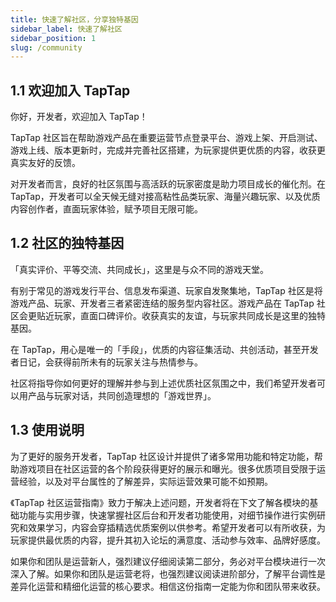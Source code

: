 ```yaml
---
title: 快速了解社区，分享独特基因
sidebar_label: 快速了解社区
sidebar_position: 1
slug: /community
---
```


## 1.1 欢迎加入 TapTap

你好，开发者，欢迎加入 TapTap！

TapTap 社区旨在帮助游戏产品在重要运营节点登录平台、游戏上架、开启测试、游戏上线、版本更新时，完成并完善社区搭建，为玩家提供更优质的内容，收获更真实友好的反馈。

对开发者而言，良好的社区氛围与高活跃的玩家密度是助力项目成长的催化剂。在 TapTap，开发者可以全天候无缝对接高粘性品类玩家、海量兴趣玩家、以及优质内容创作者，直面玩家体验，赋予项目无限可能。

## 1.2 社区的独特基因

「真实评价、平等交流、共同成长」，这里是与众不同的游戏天堂。

有别于常见的游戏发行平台、信息发布渠道、玩家自发聚集地，TapTap 社区是将游戏产品、玩家、开发者三者紧密连结的服务型内容社区。游戏产品在 TapTap 社区会更贴近玩家，直面口碑评价。收获真实的友谊，与玩家共同成长是这里的独特基因。

在 TapTap，用心是唯一的「手段」，优质的内容征集活动、共创活动，甚至开发者日记，会获得前所未有的玩家关注与热情参与。

社区将指导你如何更好的理解并参与到上述优质社区氛围之中，我们希望开发者可以用产品与玩家对话，共同创造理想的「游戏世界」。

## 1.3 使用说明

为了更好的服务开发者，TapTap 社区设计并提供了诸多常用功能和特定功能，帮助游戏项目在社区运营的各个阶段获得更好的展示和曝光。很多优质项目受限于运营经验，以及对平台属性的了解差异，实际运营效果可能不如预期。

《TapTap 社区运营指南》致力于解决上述问题，开发者将在下文了解各模块的基础功能与实用步骤，快速掌握社区后台和开发者功能使用，对细节操作进行实例研究和效果学习，内容会穿插精选优质案例以供参考。希望开发者可以有所收获，为玩家提供最优质的内容，提升其初入论坛的满意度、活动参与效率、品牌好感度。

如果你和团队是运营新人，强烈建议仔细阅读第二部分，务必对平台模块进行一次深入了解。如果你和团队是运营老将，也强烈建议阅读进阶部分，了解平台调性是差异化运营和精细化运营的核心要求。相信这份指南一定能为你和团队带来收获。
